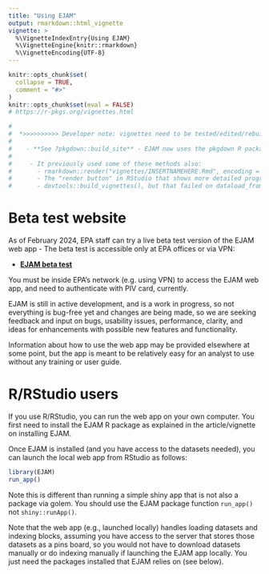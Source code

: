 ```yaml
---
title: "Using EJAM"
output: rmarkdown::html_vignette
vignette: >
  %\VignetteIndexEntry{Using EJAM}
  %\VignetteEngine{knitr::rmarkdown}
  %\VignetteEncoding{UTF-8}
---
```


```r
knitr::opts_chunk$set(
  collapse = TRUE,
  comment = "#>"
)
knitr::opts_chunk$set(eval = FALSE)
# https://r-pkgs.org/vignettes.html
```

```r
#
#  *>>>>>>>>>> Developer note: vignettes need to be tested/edited/rebuilt regularly <<<<<<<<<<<*
#
#    - **See ?pkgdown::build_site** - EJAM now uses the pkgdown R package to build help and vignettes as web pages
# 
#     - It previously used some of these methods also:
#       - rmarkdown::render("vignettes/INSERTNAMEHERE.Rmd", encoding = 'UTF-8')
#       - The "render button" in RStudio that shows more detailed progress during render
#       - devtools::build_vignettes(), but that failed on dataload_from_pins() or _local() trying to get blockid2fips
```

# Beta test website

As of February 2024, EPA staff can try a live beta test version of the EJAM web app - The beta test is accessible only at EPA offices or via VPN:

- [**EJAM beta test**](https://rstudio-connect.dmap-stage.aws.epa.gov/content/cb2bc9cf-75c3-4db1-ad28-e92940fe4438)

You must be inside EPA's network (e.g. using VPN) to access the EJAM web app, and need to authenticate with PIV card, currently.

EJAM is still in active development, and is a work in progress, so not everything is bug-free yet and changes are being made, so we are seeking feedback and input on bugs, usability issues, performance, clarity, and ideas for enhancements with possible new features and functionality.

Information about how to use the web app may be provided elsewhere at some point, but the app is meant to be relatively easy for an analyst to use without any training or user guide.

# R/RStudio users

If you use R/RStudio, you can run the web app on your own computer. You first need to install the EJAM R package as explained in the article/vignette on installing EJAM.

Once EJAM is installed (and you have access to the datasets needed), you can launch the local web app from RStudio as follows:

```r
library(EJAM)
run_app()
```

Note this is different than running a simple shiny app that is not also a package via golem. You should use the EJAM package function `run_app()` not `shiny::runApp()`.

Note that the web app (e.g., launched locally) handles loading datasets and indexing blocks, assuming you have access to the server that stores those datasets as a pins board, so you would not have to download datasets manually or do indexing manually if launching the EJAM app locally. You just need the packages installed that EJAM relies on (see below).
